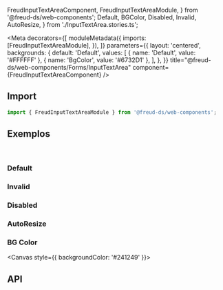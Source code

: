   FreudInputTextAreaComponent,
  FreudInputTextAreaModule,
} from '@freud-ds/web-components';
  Default,
  BGColor,
  Disabled,
  Invalid,
  AutoResize,
} from './InputTextArea.stories.ts';

<Meta
  decorators={[
    moduleMetadata({
      imports: [FreudInputTextAreaModule],
    }),
  ]}
  parameters={{
    layout: 'centered',
    backgrounds: {
      default: 'Default',
      values: [
        { name: 'Default', value: '#FFFFFF' },
        { name: 'BgColor', value: '#6732D1' },
      ],
    },
  }}
  title="@freud-ds/web-components/Forms/InputTextArea"
  component={FreudInputTextAreaComponent}
/>

<FreudHeaderComponent
  title="Input Text Area"
  description="O componente Text Area permite criar facilmente entradas de texto de várias linhas."
/>

## <a id="importing"></a>Import

```ts
import { FreudInputTextAreaModule } from '@freud-ds/web-components';
```

## <a id="exemplos"></a>Exemplos

<br />

### Default

<Canvas>
  <Story story={Default} />
</Canvas>

### Invalid

<Canvas>
  <Story story={Invalid} />
</Canvas>

### Disabled

<Canvas>
  <Story story={Disabled} />
</Canvas>

### AutoResize

<Canvas>
  <Story story={AutoResize} />
</Canvas>

### BG Color

<Canvas style={{ backgroundColor: '#241249' }}>
  <Story story={BGColor} />
</Canvas>

## <a id="api"></a>API

<ArgsTable of={FreudInputTextAreaComponent} />
